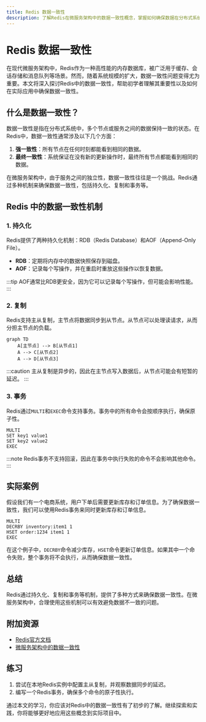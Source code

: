 ```yaml
---
title: Redis 数据一致性
description: 了解Redis在微服务架构中的数据一致性概念，掌握如何确保数据在分布式系统中的一致性。
---
```


# Redis 数据一致性

在现代微服务架构中，Redis作为一种高性能的内存数据库，被广泛用于缓存、会话存储和消息队列等场景。然而，随着系统规模的扩大，数据一致性问题变得尤为重要。本文将深入探讨Redis中的数据一致性，帮助初学者理解其重要性以及如何在实际应用中确保数据一致性。

## 什么是数据一致性？

数据一致性是指在分布式系统中，多个节点或服务之间的数据保持一致的状态。在Redis中，数据一致性通常涉及以下几个方面：

1. **强一致性**：所有节点在任何时刻都能看到相同的数据。
2. **最终一致性**：系统保证在没有新的更新操作时，最终所有节点都能看到相同的数据。

在微服务架构中，由于服务之间的独立性，数据一致性往往是一个挑战。Redis通过多种机制来确保数据一致性，包括持久化、复制和事务等。

## Redis 中的数据一致性机制

### 1. 持久化

Redis提供了两种持久化机制：RDB（Redis Database）和AOF（Append-Only File）。

- **RDB**：定期将内存中的数据快照保存到磁盘。
- **AOF**：记录每个写操作，并在重启时重放这些操作以恢复数据。

:::tip
AOF通常比RDB更安全，因为它可以记录每个写操作，但可能会影响性能。
:::

### 2. 复制

Redis支持主从复制，主节点将数据同步到从节点。从节点可以处理读请求，从而分担主节点的负载。

```mermaid
graph TD
    A[主节点] --> B[从节点1]
    A --> C[从节点2]
    A --> D[从节点3]
```

:::caution
主从复制是异步的，因此在主节点写入数据后，从节点可能会有短暂的延迟。
:::

### 3. 事务

Redis通过`MULTI`和`EXEC`命令支持事务。事务中的所有命令会按顺序执行，确保原子性。

```redis
MULTI
SET key1 value1
SET key2 value2
EXEC
```

:::note
Redis事务不支持回滚，因此在事务中执行失败的命令不会影响其他命令。
:::

## 实际案例

假设我们有一个电商系统，用户下单后需要更新库存和订单信息。为了确保数据一致性，我们可以使用Redis事务来同时更新库存和订单信息。

```redis
MULTI
DECRBY inventory:item1 1
HSET order:1234 item1 1
EXEC
```

在这个例子中，`DECRBY`命令减少库存，`HSET`命令更新订单信息。如果其中一个命令失败，整个事务将不会执行，从而确保数据一致性。

## 总结

Redis通过持久化、复制和事务等机制，提供了多种方式来确保数据一致性。在微服务架构中，合理使用这些机制可以有效避免数据不一致的问题。

## 附加资源

- [Redis官方文档](https://redis.io/documentation)
- [微服务架构中的数据一致性](https://microservices.io/patterns/data/event-sourcing.html)

## 练习

1. 尝试在本地Redis实例中配置主从复制，并观察数据同步的延迟。
2. 编写一个Redis事务，确保多个命令的原子性执行。

通过本文的学习，你应该对Redis中的数据一致性有了初步的了解。继续探索和实践，你将能够更好地应用这些概念到实际项目中。